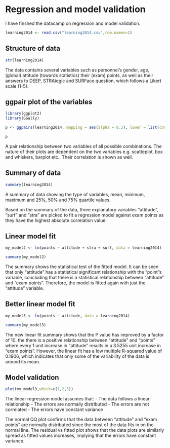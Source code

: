 
# Regression and model validation

I have finshed the datacamp on regression and model validation. 

```r
learning2014 <- read.csv("learning2014.csv",row.names=1)
```

## Structure of data
```r
str(learning2014)
```
The data contains several variables such as personnel's gender, age, (global) attitude (towards statistics) their (exam) points, as well as their answers to DEEP, STRAtegic and SURFace question, which follows a Likert scale (1-5).

## ggpair plot of the variables
```r
library(ggplot2)
library(GGally)

p <- ggpairs(learning2014, mapping = aes(alpha = 0.3), lower = list(combo = wrap("facethist", bins = 20)))

p
```

A pair relationship between two variables of all possible combinations. The nature of their plots are dependent on the two variables e.g. scatteplot, box and whiskers, barplot etc.. Their correlation is shown as well.

## Summary of data
```r
summary(learning2014)
```
A summary of data showing the type of variables, mean, minimum, maximum and 25%, 50% and 75% quartile values.

Based on the summary of the data, three explanatory variables "attitude", "surf" and "stra" are picked to fit a regression model against exam points as they have the highest absolute correlation value.

## Linear model fit
```r
my_model2 <- lm(points ~ attitude + stra + surf, data = learning2014)

summary(my_model2)
```
The summary shows the statistical test of the fitted model. It can be seen that only "attitude" has a statistical significant relationship with the "point"s variable, concluding that there is a statistical relationship between "attitude" and "exam points". Therefore, the model is fitted again with just the "attitude" variable. 

## Better linear model fit
```r
my_model3 <- lm(points ~ attitude, data = learning2014)

summary(my_model3)
```
The new linear fit summary shows that the P value has improved by a factor of 10.   the  there is a positive relationship between "attitude" and "points" where every 1 unit increase in "attitude" results in a 3.5255 unit increase in "exam points". However, the linear fit has a low multiple R-squared value of 0.1906, which indicates that only some of the variability of the data is around its mean. 

## Model validation
```r
plot(my_model3,which=c(1,2,5))
```

The linear regression model assumes that:
- The data follows a linear relationship
- The errors are normally distributed
- The errors are not correlated
- The errors have constant variance

The normal QQ plot confirms that the data between "attitude" and "exam points" are normally distributed since the most of the data fits in on the normal line. The residual vs fitted plot shows that the data plots are similarly spread as fitted values increases, implying that the errors have constant variance. 
